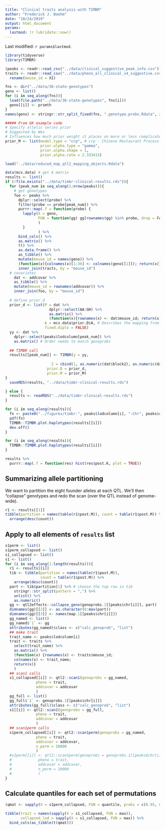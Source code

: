 ```yaml
---
title: "Clinical traits analysis with TIMBR"
author: "Frederick J. Boehm"
date: "10/24/2019"
output: html_document
params:
  lastmod: !r lubridate::now()
---
```


Last modified: `r params$lastmod`.

```r
library(tidyverse)
library(TIMBR)
```

```r
(peaks <- readr::read_csv("../data/clinical_suggestive_peak_info.csv"))
traits <- readr::read_csv("../data/pheno_all_clinical_v4_suggestive.csv") %>%
  rename(mouse_id = X1)
```

```r
fns <- dir("../data/36-state-genotypes")
geno <- list()
for (i in seq_along(fns)){
  load(file.path("../data/36-state-genotypes", fns[i]))
  geno[[i]] <- prsmth
}
names(geno) <- stringr::str_split_fixed(fns, ".genotype.probs.Rdata", 2)[, 1]
```


```r
##### From GK example code
# Specify allelic series prior
# Suggested by Wes
# Influences how much prior weight it places on more or less complicated allelic series
prior_M <- list(model.type = "crp", # crp - Chinese Restaurant Process
                prior.alpha.type = "gamma",
                prior.alpha.shape = 1,
                prior.alpha.rate = 2.333415)
```


```r
load("../data/reduced_map_qtl2_mapping_objects.Rdata")
```


```r
data(mcv.data) # get A matrix
results <- list()
if (!file.exists("../data/timbr-clinical-results.rds")){
  for (peak_num in seq_along(1:nrow(peaks))){
    # get genotypes
    foo <- peaks %>%
      dplyr::select(probe) %>%
      filter(probe == probe[peak_num]) %>%
      purrr::map(.f = function(probe) {
        lapply(X = geno, 
               FUN = function(gg) gg[rownames(gg) %in% probe, drop = FALSE]
               )
        }
               ) %>%
      bind_cols() %>%
      as.matrix() %>%
      t() %>%
      as.data.frame() %>%
      as_tibble() %>%
      mutate(mouse_id = names(geno)) %>%
      (function(x){colnames(x)[1:36] <- colnames(geno[[1]]); return(x)}) %>%
      inner_join(traits, by = "mouse_id")
  # covariates
    dat <- addcovar %>%
    as_tibble() %>%
    mutate(mouse_id = rownames(addcovar)) %>%
    inner_join(foo, by = "mouse_id")
  
  # define prior_d
  prior_d <- list(P = dat %>%
                    dplyr::select(AA:GH) %>%
                    as.matrix() %>%
                    (function(x){rownames(x) <- dat$mouse_id; return(x)}),
                  A = mcv.data$prior.D$A, # Describes the mapping from full genoprobs to additive dosages
                  fixed.diplo = FALSE)
  yy <- dat %>%
    dplyr::select(peaks$lodcolumn[peak_num]) %>%
    as.matrix() # Order needs to match genoprobs
  
  ## TIMBR call
  results[[peak_num]] <- TIMBR(y = yy,
                     
                     Z = cbind(1, as.numeric(dat$block2), as.numeric(dat$block3)), 
                   prior.D = prior_d,
                   prior.M = prior_M)
}
  saveRDS(results, "../data/timbr-clinical-results.rds")

} else {
  results <- readRDS("../data/timbr-clinical-results.rds")
}

```




```r
for (i in seq_along(results)){
  fn <- paste0("../figures/timbr-", peaks$lodcolumn[i], "-Chr", peaks$chr, "-", peaks$Mb, "Mb.pdf")
  pdf(fn)
  TIMBR::TIMBR.plot.haplotypes(results[[i]])
  dev.off()
}
```

```r
for (i in seq_along(results)){
  TIMBR::TIMBR.plot.haplotypes(results[[i]])
}
```

```r
results %>%
  purrr::map(.f = function(res) hist(res$post.K, plot = TRUE))
```


## Summarizing allele partitioning

We want to partition the eight founder alleles at each QTL. We'll then "collapse" genotypes and redo the scan (over the QTL instead of genome-wide).

```r
r1 <- results[[1]]
tibble(partition = names(table(r1$post.M)), count = table(r1$post.M)) %>%
  arrange(desc(count))
```



## Apply to all elements of `results` list

```r
s1perm <- list()
s1perm_collapsed <- list()
s1_collapsed <- list()
s1 <- list()
for (i in seq_along(1:length(results))){
  r1 <- results[[i]]
  tib <- tibble(partition = names(table(r1$post.M)),
                count = table(r1$post.M)) %>%
    arrange(desc(count))
  part <- tib$partition[1] %>% # choose the top row in tib
    stringr::str_split(pattern = ",") %>%
    unlist() %>%
    as.numeric()
  gg <- qtl2effects::collapse_geno(genoprobs.1[[peaks$chr[i]]], part)
  dimnames(gg)[[2]] <- as.character(0:max(part))
  dimnames(gg)[[3]] <- names(map.1[[peaks$chr[i]]])
  gg_named <- list()
  gg_named$`1` <- gg
  attributes(gg_named)$class <- c("calc_genoprob", "list")
  ## make trait
  trait_name <- peaks$lodcolumn[i]
  trait <- traits %>%
    select(trait_name) %>%
    as.matrix() %>%
    (function(x) {rownames(x) <- traits$mouse_id; 
    colnames(x) <- trait_name; 
    return(x)}
    )
  ## scan1 calls
  s1_collapsed[[i]] <- qtl2::scan1(genoprobs = gg_named, 
              pheno = trait, 
              addcovar = addcovar
              )
  gg_full <- list()
  gg_full$`1` <- genoprobs.1[[peaks$chr[i]]]
  attributes(gg_full)$class <- c("calc_genoprob", "list")
  s1[[i]] <- qtl2::scan1(genoprobs = gg_full, 
              pheno = trait, 
              addcovar = addcovar
              )
  ## scan1perm calls
  s1perm_collapsed[[i]] <- qtl2::scan1perm(genoprobs = gg_named, 
              pheno = trait, 
              addcovar = addcovar, 
              n_perm = 10000
              )
  #s1perm[[i]] <- qtl2::scan1perm(genoprobs = genoprobs.1[[peaks$chr[i]]], 
  #            pheno = trait, 
  #            addcovar = addcovar, 
  #            n_perm = 10000
  #            )
}

```

## Calculate quantiles for each set of permutations

```r
(qmat <- sapply(X = s1perm_collapsed, FUN = quantile, probs = c(0.95, 0.99, 0.999, 0.9999)))
```

```r
tibble(trait = names(sapply(X = s1_collapsed, FUN = max)), 
       collapsed_lod = sapply(X = s1_collapsed, FUN = max)) %>%
  bind_cols(as_tibble(t(qmat)))
```








